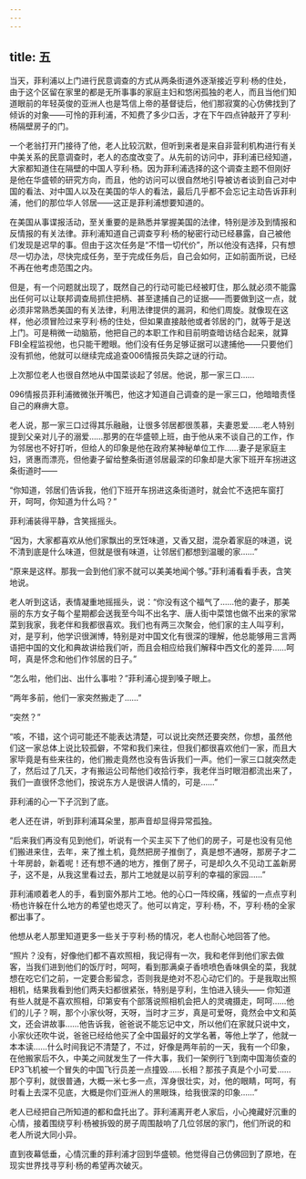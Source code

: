 ```yaml
---
---
---
```

title: 五
---



当天，菲利浦以上门进行民意调查的方式从两条街道外逐渐接近亨利·杨的住处，由于这个区留在家里的都是无所事事的家庭主妇和悠闲孤独的老人，而且当他们知道眼前的年轻英俊的亚洲人也是笃信上帝的基督徒后，他们那寂寞的心仿佛找到了倾诉的对象——可怜的菲利浦，不知费了多少口舌，才在下午四点钟敲开了亨利·杨隔壁房子的门。

一个老翁打开门接待了他，老人比较沉默，但听到来者是来自非营利机构进行有关中美关系的民意调查时，老人的态度改变了。从先前的访问中，菲利浦已经知道，大家都知道住在隔壁的中国人亨利·杨。因为菲利浦选择的这个调查主题不但刚好是他在华盛顿的研究方向，而且，他的访问可以很自然地引导被访者谈到自己对中国的看法、对中国人以及在美国的华人的看法，最后几乎都不会忘记主动告诉菲利浦，他们的那位华人邻居——这正是菲利浦想要知道的。

在美国从事谍报活动，至关重要的是熟悉并掌握美国的法律，特别是涉及到情报和反情报的有关法律。菲利浦知道自己调查亨利·杨的秘密行动已经暴露，自己被他们发现是迟早的事。但由于这次任务是“不惜一切代价”，所以他没有选择，只有想尽一切办法，尽快完成任务，至于完成任务后，自己会如何，正如前面所说，已经不再在他考虑范围之内。

但是，有一个问题就出现了，既然自己的行动可能已经被盯住，那么就必须不能露出任何可以让联邦调查局抓住把柄、甚至逮捕自己的证据——而要做到这一点，就必须非常熟悉美国的有关法律，利用法律提供的漏洞，和他们周旋。就像现在这样，他必须冒险过来亨利·杨的住处，但如果直接敲他或者邻居的门，就等于是送上门。可是稍微一动脑筋，他把自己的本职工作和目前明查暗访结合起来，就算FBI全程监视他，也只能干瞪眼。他们没有任务足够证据可以逮捕他——只要他们没有抓他，他就可以继续完成追查006情报员失踪之谜的行动。

上次那位老人也很自然地从中国菜谈起了邻居。他说，那一家三口……

096情报员菲利浦微微张开嘴巴，他这才知道自己调查的是一家三口，他暗暗责怪自己的麻痹大意。

老人说，那一家三口过得其乐融融，让很多邻居都很羡慕，夫妻恩爱……老人特别提到父亲对儿子的溺爱……那男的在华盛顿上班，由于他从来不谈自己的工作，作为邻居也不好打听，但给人的印象是他在政府某神秘单位工作……妻子是家庭主妇，贤惠而漂亮，但他妻子留给整条街道邻居最深的印象却是大家下班开车拐进这条街道时——

“你知道，邻居们告诉我，他们下班开车拐进这条街道时，就会忙不迭把车窗打开，呵呵，你知道为什么吗？”

菲利浦装得平静，含笑摇摇头。

“因为，大家都喜欢从他们家飘出的烹饪味道，又香又甜，混杂着家庭的味道，说不清到底是什么味道，但就是很有味道，让邻居们都想到温暖的家……”

“原来是这样。那我一会到他们家不就可以美美地闻个够。”菲利浦看看手表，含笑地说。

老人听到这话，表情凝重地摇摇头，说：“你没有这个福气了……他的妻子，那美丽的东方女子每个星期都会送我至今叫不出名字、唐人街中菜馆也做不出来的家常菜到我家，我老伴和我都很喜欢。我们也有两三次聚会，他们家的主人叫亨利，对，是亨利，他学识很渊博，特别是对中国文化有很深的理解，他总能够用三言两语把中国的文化和典故讲给我们听，而且会相应给我们解释中西文化的差异……呵呵，真是怀念和他们作邻居的日子。”

“怎么啦，他们出、出什么事啦？”菲利浦心提到嗓子眼上。

“两年多前，他们一家突然搬走了……”

“突然？”

“咳，不错，这个词可能还不能表达清楚，可以说比突然还要突然，你想，虽然他们这一家总体上说比较孤僻，不常和我们来往，但我们都很喜欢他们一家，而且大家毕竟是有些来往的，他们搬走竟然也没有告诉我们一声。他们一家三口就突然走了，然后过了几天，才有搬运公司帮他们收拾行李，我老伴当时眼泪都流出来了，我们一直很怀念他们，按说东方人是很讲人情的，可是……”

菲利浦的心一下子沉到了底。

老人还在讲，听到菲利浦耳朵里，那声音却显得异常孤独。

“后来我们再没有见到他们，听说有一个买主买下了他们的房子，可是也没有见他们搬进来住，去年，来了推土机，竟然把房子推倒了，真是想不通呀，那房子才二十年房龄，新着呢！还有想不通的地方，推倒了房子，可是却久久不见动工盖新房子，这不是，从我这里看过去，那片工地就是以前亨利的幸福的家园……”

菲利浦顺着老人的手，看到窗外那片工地。他的心口一阵绞痛，残留的一点点亨利·杨也许躲在什么地方的希望也熄灭了。他可以肯定，亨利·杨，不，亨利·杨的全家都出事了。

他想从老人那里知道更多一些关于亨利·杨的情况，老人也耐心地回答了他。

“照片？没有，好像他们都不喜欢照相，我记得有一次，我和老伴到他们家去做客，当我们进到他们的饭厅时，呵呵，看到那满桌子香喷喷色香味俱全的菜，我就想在吃它们之前，一定要合影留念，否则我是绝对不忍心动它们的。于是我取出照相机，结果我看到他们两夫妇都很紧张，特别是亨利，生怕进入镜头—— 你知道有些人就是不喜欢照相，印第安有个部落说照相机会把人的灵魂摄走，呵呵……他们的儿子？啊，那个小家伙呀，天呀，当时才三岁，真是可爱呀，竟然会中文和英文，还会讲故事……他告诉我，爸爸说不能忘记中文，所以他们在家就只说中文，小家伙还吹牛说，爸爸已经给他买了全中国最好的文学名著，等他上学了，他就一本本读……什么时间我记不清楚了，不过，好像是两年前的一天，我有一个印象，在他搬家后不久，中美之间就发生了一件大事，我们一架例行飞到南中国海侦查的EP3飞机被一个冒失的中国飞行员差一点撞毁……长相？那孩子真是个小可爱……那个亨利，就很普通，大概一米七多一点，浑身很壮实，对，他的眼睛，呵呵，有时看上去深不见底，大概是你们亚洲人的黑眼珠，给我很深的印象……”

老人已经把自己所知道的都和盘托出了。菲利浦离开老人家后，小心掩藏好沉重的心情，接着围绕亨利·杨被拆毁的房子周围敲响了几位邻居的家门，他们所说的和老人所说大同小异。

直到夜幕低垂，心情沉重的菲利浦才回到华盛顿。他觉得自己仿佛回到了原地，在现实世界找寻亨利·杨的希望再次破灭。